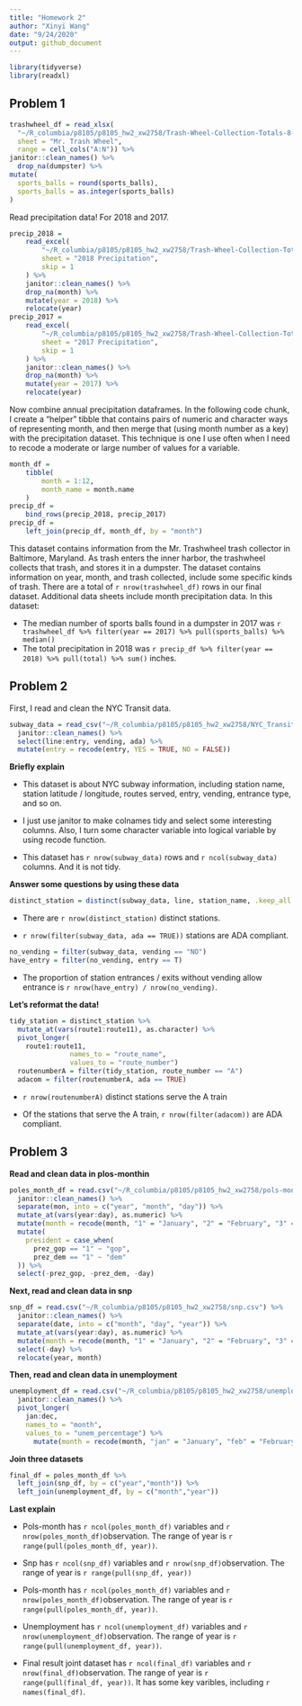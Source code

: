 ```yaml
---
title: "Homework 2"
author: "Xinyi Wang"
date: "9/24/2020"
output: github_document
---
```


```r
library(tidyverse)
library(readxl)
```

## Problem 1

```r
trashwheel_df = read_xlsx(
  "~/R_columbia/p8105/p8105_hw2_xw2758/Trash-Wheel-Collection-Totals-8-6-19.xlsx",
  sheet = "Mr. Trash Wheel",
  range = cell_cols("A:N")) %>%
janitor::clean_names() %>%
  drop_na(dumpster) %>%
mutate(
  sports_balls = round(sports_balls),
  sports_balls = as.integer(sports_balls)
)

```

Read precipitation data! For 2018 and 2017. 

```r
precip_2018 = 
	read_excel(
		"~/R_columbia/p8105/p8105_hw2_xw2758/Trash-Wheel-Collection-Totals-8-6-19.xlsx",
		sheet = "2018 Precipitation",
		skip = 1
	) %>% 
	janitor::clean_names() %>% 
	drop_na(month) %>% 
	mutate(year = 2018) %>% 
	relocate(year)
precip_2017 = 
	read_excel(
		"~/R_columbia/p8105/p8105_hw2_xw2758/Trash-Wheel-Collection-Totals-8-6-19.xlsx",
		sheet = "2017 Precipitation",
		skip = 1
	) %>% 
	janitor::clean_names() %>% 
	drop_na(month) %>% 
	mutate(year = 2017) %>% 
	relocate(year)
```

Now combine annual precipitation dataframes. In the following code chunk, I create a "helper" tibble that contains pairs of numeric and character ways of representing month, and then merge that (using month number as a key) with the precipitation dataset. This technique is one I use often when I need to recode a moderate or large number of values for a variable. 

```r
month_df = 
	tibble(
		month = 1:12,
		month_name = month.name
	)
precip_df = 
	bind_rows(precip_2018, precip_2017)
precip_df =
	left_join(precip_df, month_df, by = "month")
```

This dataset contains information from the Mr. Trashwheel trash collector in Baltimore, Maryland. As trash enters the inner harbor, the trashwheel collects that trash, and stores it in a dumpster. The dataset contains information on year, month, and trash collected, include some specific kinds of trash. There are a total of `r nrow(trashwheel_df)` rows in our final dataset. Additional data sheets include month precipitation data. In this dataset:

* The median number of sports balls found in a dumpster in 2017 was `r trashwheel_df %>% filter(year == 2017) %>% pull(sports_balls) %>% median()`
* The total precipitation in 2018 was `r precip_df %>% filter(year == 2018) %>% pull(total) %>% sum()` inches.

## Problem 2

First, I read and clean the NYC Transit data.

```r
subway_data = read_csv("~/R_columbia/p8105/p8105_hw2_xw2758/NYC_Transit_Subway_Entrance_And_Exit_Data.csv") %>%
  janitor::clean_names() %>%
  select(line:entry, vending, ada) %>%
  mutate(entry = recode(entry, YES = TRUE, NO = FALSE))
```

**Briefly explain**

+ This dataset is about NYC subway information, including station name, station latitude / longitude, routes served, entry, vending, entrance type, and so on.

+ I just use janitor to make colnames tidy and select some interesting columns. Also, I turn some character variable into logical variable by using recode function.

+ This dataset has `r nrow(subway_data)` rows and `r ncol(subway_data)` columns. And it is not tidy.

**Answer some questions by using these data**

```r
distinct_station = distinct(subway_data, line, station_name, .keep_all = TRUE)
```

+ There are `r nrow(distinct_station)` distinct stations.

+  `r nrow(filter(subway_data, ada == TRUE))` stations are ADA compliant.

```r
no_vending = filter(subway_data, vending == "NO")
have_entry = filter(no_vending, entry == T)
```

+ The proportion of station entrances / exits without vending allow entrance is `r nrow(have_entry) / nrow(no_vending)`.

**Let's reformat the data!**

```r
tidy_station = distinct_station %>%
  mutate_at(vars(route1:route11), as.character) %>%
  pivot_longer(
    route1:route11,
               names_to = "route_name",
               values_to = "route_number")
  routenumberA = filter(tidy_station, route_number == "A")
  adacom = filter(routenumberA, ada == TRUE)
```

+ `r nrow(routenumberA)` distinct stations serve the A train

+ Of the stations that serve the A train, `r nrow(filter(adacom))` are ADA compliant.

## Problem 3

**Read and clean data in plos-monthin**

```r
poles_month_df = read.csv("~/R_columbia/p8105/p8105_hw2_xw2758/pols-month.csv") %>%
  janitor::clean_names() %>%
  separate(mon, into = c("year", "month", "day")) %>%
  mutate_at(vars(year:day), as.numeric) %>%
  mutate(month = recode(month, "1" = "January", "2" = "February", "3" = "March", "4" = "April", "5" ="May", "6" = "June", "7" = "July", "8" = "August", "9" = "September", "10" = "October", "11" = "November", "12" = "December")) %>%
  mutate(
    president = case_when(
      prez_gop == "1" ~ "gop",
      prez_dem == "1" ~ "dem"
  )) %>% 
  select(-prez_gop, -prez_dem, -day)
```

**Next, read and clean data in snp**

```r
snp_df = read.csv("~/R_columbia/p8105/p8105_hw2_xw2758/snp.csv") %>%
  janitor::clean_names() %>%
  separate(date, into = c("month", "day", "year")) %>%
  mutate_at(vars(year:day), as.numeric) %>%
  mutate(month = recode(month, "1" = "January", "2" = "February", "3" = "March", "4" = "April", "5" ="May", "6" = "June", "7" = "July", "8" = "August", "9" = "September", "10" = "October", "11" = "November", "12" = "December")) %>% 
  select(-day) %>%
  relocate(year, month)
```

**Then, read and clean data in unemployment**

```r
unemployment_df = read.csv("~/R_columbia/p8105/p8105_hw2_xw2758/unemployment.csv") %>%
  janitor::clean_names() %>%
  pivot_longer(
    jan:dec,
    names_to = "month",
    values_to = "unem_percentage") %>%
      mutate(month = recode(month, "jan" = "January", "feb" = "February", "mar" = "March", "apr" = "April", "may" ="May", "jun" = "June", "jul" = "July", "aug" = "August", "sep" = "September", "oct" = "October", "nov" = "November", "dec" = "December"))
```


**Join three datasets**

```r
final_df = poles_month_df %>%
  left_join(snp_df, by = c("year","month")) %>%
  left_join(unemployment_df, by = c("month","year"))
```

**Last explain**

+ Pols-month has `r ncol(poles_month_df)` variables and `r nrow(poles_month_df)`observation. The range of year is `r range(pull(poles_month_df, year))`.

+ Snp has `r ncol(snp_df)` variables and `r nrow(snp_df)`observation. The range of year is `r range(pull(snp_df, year))`

+ Pols-month has `r ncol(poles_month_df)` variables and `r nrow(poles_month_df)`observation. The range of year is `r range(pull(poles_month_df, year))`.

+ Unemployment has `r ncol(unemployment_df)` variables and `r nrow(unemployment_df)`observation. The range of year is `r range(pull(unemployment_df, year))`.

+ Final result joint dataset has `r ncol(final_df)` variables and `r nrow(final_df)`observation. The range of year is `r range(pull(final_df, year))`. It has some key varibles, including `r names(final_df)`.